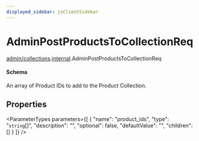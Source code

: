 ```yaml
---
displayed_sidebar: jsClientSidebar
---
```



# AdminPostProductsToCollectionReq

[admin/collections](../../modules/admin_collections.mdx).[internal](../../admin_collections/modules/admin_collections.internal.mdx).AdminPostProductsToCollectionReq

#### Schema

An array of Product IDs to add to the Product Collection.

## Properties

<ParameterTypes parameters={[
  {
    "name": "product_ids",
    "type": "`string`[]",
    "description": "",
    "optional": false,
    "defaultValue": "",
    "children": []
  }
]} />
